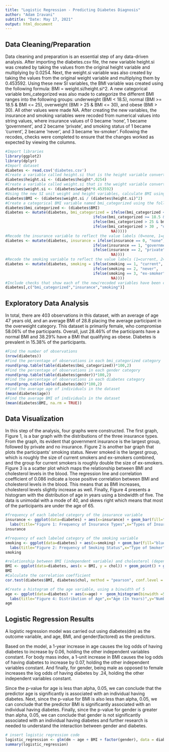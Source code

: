 ---
title: "Logistic Regression - Predicting Diabetes Diagnosis"
author: "Adam Iravani"
subtitle: "Date: May 17, 2021"
output: html_document
---
## Data Cleaning/Preparation
Data cleaning and preparation is an essential step of any data-driven analysis. After importing the diabetes.csv file, the new variable height.si was created by taking the values from the original height variable and multiplying by 0.0254. Next, the weight.si variable was also created by taking the values from the original weight variable and multiplying them by 0.453592. Using these new SI variables, the BMI variable was created using the following formula: BMI = weight.si/height.si^2. A new categorical variable bmi_categorized was also made to categorize the different BMI ranges into the following groups: underweight (BMI < 18.5), normal (BMI >= 18.5 & BMI <= 25), overweight (BMI > 25 & BMI <= 30), and obese (BMI > 30). All other values were made NA. 
After creating the new variables, the insurance and smoking variables were recoded from numerical values into string values, where insurance values of 0 became 'none', 1 became 'government', and 2 became 'private', and smoking status of 1 became 'current', 2 became 'never', and 3 became 'ex-smoker'. Following the recodes, checks were completed to ensure that the changes worked as expected by viewing the columns. 
```{r warning=FALSE, message=FALSE, results="hide"}
#Import libraries
library(ggplot2)
library(dplyr)
#Import dataset
diabetes <- read.csv('diabetes.csv')
#Create a variable called height.si that is the height variable converted to SI units by multiplying the height variable by 0.0254
diabetes$height.si <- (diabetes$height*.0254)
#Create a variable called weight.si that is the weight variable converted to SI units by multiplying the weight variable by 0.453592
diabetes$weight.si <- (diabetes$weight*0.453592)
#Using the new SI unit weight and height variables, calculate BMI using the following formula: BMI = weight.si/height.si^2
diabetes$BMI <- (diabetes$weight.si / (diabetes$height.si)^2)
#Create a categorical BMI variable named bmi_categorized using the following conditions: bmi < 18.5 = "underweight" bmi >= 18.5 & bmi <= 25 = "normal" bmi > 25 & bmi <= 30 = "overweight" bmi > 30 =  "obese" All other values = NA
diabetes$bmi_categorized <- (diabetes$BMI)
diabetes <- mutate(diabetes, bmi_categorized = ifelse(bmi_categorized < 18.5, "underweight",
                                       ifelse(bmi_categorized >= 18.5 & bmi_categorized <= 25, "normal",
                                       ifelse(bmi_categorized > 25 & bmi_categorized <= 30, "overweight",
                                       ifelse(bmi_categorized > 30 , "obese",
                                               NA)))))
#Recode the insurance variable to reflect the value labels (0=none, 1=government, 2=private)
diabetes <- mutate(diabetes, insurance = ifelse(insurance == 0, "none",
                                       ifelse(insurance == 1, "government",
                                       ifelse(insurance == 2, "private",
                                               NA))))
#Recode the smoking variable to reflect the value labels (1=current, 2=never and 3=ex-smoker)
diabetes <- mutate(diabetes, smoking = ifelse(smoking == 1, "current",
                                       ifelse(smoking == 2, "never",
                                       ifelse(smoking == 3, "ex-smoker",
                                               NA))))
#Include checks that show each of the new/recoded variables have been correctly coded
diabetes[,c("bmi_categorized","insurance","smoking")]


```


## Exploratory Data Analysis
In total, there are 403 observations in this dataset, with an average of age 47 years old, and an average BMI of 28.8 placing the average participant in the overweight category. This dataset is primarily female, who compromise 58.06% of the participants. Overall, just 28.46% of the participants have a normal BMI and 38.29% have a BMI that qualifying as obese. Diabetes is prevalent in 15.38% of the participants.
```{r warning=FALSE, message=FALSE, results="hide"}
#Find the number of observations
(nrow(diabetes))
#Find the percentage of observations in each bmi_categorized category
round(prop.table(table(diabetes$bmi_categorized))*100,2)
#Find the percentage of observations in each gender category
round(prop.table(table(diabetes$gender))*100,2)
#Find the percentage of observations in each diabetes category
round(prop.table(table(diabetes$dm))*100,2)
#Find the average age of individuals in the dataset
(mean(diabetes$age))
#Find the average BMI of individuals in the dataset
(mean(diabetes$BMI, na.rm = TRUE))
```


## Data Visualization
In this step of the analysis, four graphs were constructed. The first graph, Figure 1, is a bar graph with the distributions of the three insurance types. From the graph, its evident that government insurance is the largest group, followed by private and no insurance. 
Figure 2 is another bar graph that plots the participants' smoking status. Never smoked is the largest group, which is roughly the size of current smokers and ex-smokers combined, and the group for current smokers is roughly double the size of ex-smokers.
Figure 3 is a scatter plot which maps the relationship between BMI and cholesterol levels in the blood. The regression line and correlation coefficient of 0.086 indicate a loose positive correlation between BMI and cholesterol levels in the blood. This means that as BMI increases, cholesterol levels slightly increase as well.
Finally, Figure 4 presents a histogram with the distribution of age in years using a bindwidth of five. The data is unimodal with a mode of 40, and skews right which means that most of the participants are under the age of 65.
```{r warning=FALSE, message=FALSE}
#frequency of each labeled category of the insurance variable
insurance <- ggplot(data=diabetes) + aes(x=insurance) + geom_bar(fill="blue", color="purple") +
  labs(title="Figure 1: Frequency of Insurance Types",x="Types of Insurance", y = "Number of People") + theme(plot.title = element_text(hjust = 0.5))
insurance

#frequency of each labeled category of the smoking variable
smoking <- ggplot(data=diabetes) + aes(x=smoking) + geom_bar(fill="blue", color="purple") +
  labs(title="Figure 2: Frequency of Smoking Status",x="Type of Smoker", y = "Number of People") + theme(plot.title = element_text(hjust = 0.5))
smoking

#relationship between BMI (independent variable) and cholesterol (dependent variable)
BMI <- ggplot(data=diabetes, aes(x = BMI, y = chol)) + geom_point() + geom_smooth(method="lm") + labs(title="Figure 3: Relationship between BMI and Cholesterol Levels",x="Body Mass Index", y = "Cholesterol levels in blood")
BMI
#Calculate the correlation coefficient
cor.test(diabetes$BMI, diabetes$chol, method = "pearson", conf.level = 0.95)

#Create a histogram of the age variable, using a binwidth of 5
age <- ggplot(data=diabetes) + aes(x=age) +  geom_histogram(binwidth =5, fill="blue", color="purple") +
  labs(title="Figure 4: Distribution of Age",x="Age (In Years)",y="Number of people") + theme(plot.title = element_text(hjust = .5))
age

```

## Logistic Regression Results
A logistic regression model was carried out using diabetes(dm) as the outcome variable, and age, BMI, and gender(factored) as the predictors. 

Based on the model, a 1-year increase in age causes the log odds of having diabetes to increase by 0.06, holding the other independent variables constant. For body mass index, a 1-unit increase in BMI causes the log odds of having diabetes to increase by 0.07, holding the other independent variables constant. And finally, for gender, being male as opposed to female increases the log odds of having diabetes by .24, holding the other independent variables constant.

Since the p-value for age is less than alpha, 0.05, we can conclude that the predictor age is significantly is associated with an individual having diabetes. Next, since the p-value for BMI is also less than alpha, 0.05, we can conclude that the predictor BMI is significantly associated with an individual having diabetes. Finally, since the p-value for gender is greater than alpha, 0.05, we can conclude that gender is not significantly associated with an individual having diabetes and further research is needed to understand the interaction between gender and diabetes.

```{r warning=FALSE, message=FALSE, results="hide"}
# insert logistic regression code
logistic_regression <- glm(dm ~ age + BMI + factor(gender), data = diabetes, family = "binomial")
summary(logistic_regression)
```

